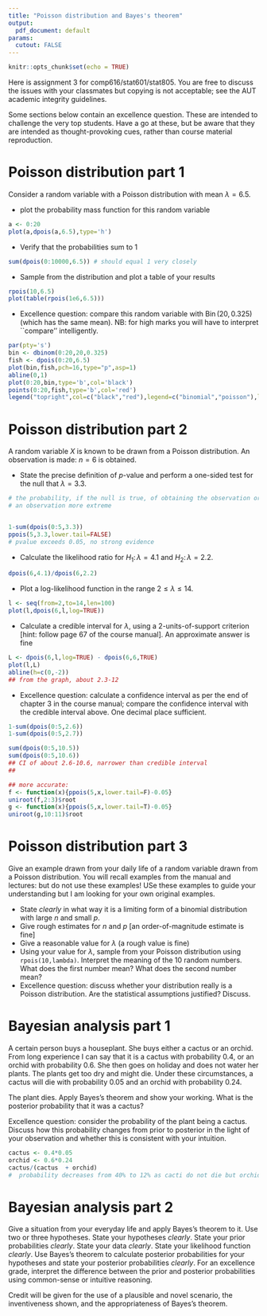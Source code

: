 ```yaml
---
title: "Poisson distribution and Bayes's theorem"
output:
  pdf_document: default
params:
  cutout: FALSE
---
```


```r
knitr::opts_chunk$set(echo = TRUE)
```

Here is assignment 3 for comp616/stat601/stat805.  You are free to
discuss the issues with your classmates but copying is not acceptable;
see the AUT academic integrity guidelines.

Some sections below contain an excellence question.  These are
intended to challenge the very top students.  Have a go at these, but
be aware that they are intended as thought-provoking cues, rather than
course material reproduction.

# Poisson distribution part 1

Consider a random variable with a Poisson distribution with mean
$\lambda = 6.5$.

* plot the probability mass function for this random variable

```r
a <- 0:20
plot(a,dpois(a,6.5),type='h')
```


* Verify that the probabilities sum to 1

```r
sum(dpois(0:10000,6.5)) # should equal 1 very closely
```


* Sample from the distribution and plot a table of your results

```r
rpois(10,6.5)
plot(table(rpois(1e6,6.5)))
```


* Excellence question: compare this random variable with
  $\operatorname{Bin}(20,0.325)$ (which has the same mean).  NB: for
  high marks you will have to interpret ``compare'' intelligently.

```r
par(pty='s')
bin <- dbinom(0:20,20,0.325)
fish <- dpois(0:20,6.5)
plot(bin,fish,pch=16,type="p",asp=1)
abline(0,1)
plot(0:20,bin,type='b',col='black')
points(0:20,fish,type='b',col='red')
legend("topright",col=c("black","red"),legend=c("binomial","poisson"),lty=1,pch=1)
```

# Poisson distribution part 2

A random variable $X$ is known to be drawn from a Poisson
distribution.  An observation is made: $n=6$ is obtained.

* State the precise definition of $p$-value and perform a one-sided
  test for the null that $\lambda = 3.3$.

```r
# the probability, if the null is true, of obtaining the observation or
# an observation more extreme


1-sum(dpois(0:5,3.3))
ppois(5,3.3,lower.tail=FALSE)
# pvalue exceeds 0.05, no strong evidence
```



* Calculate the likelihood ratio for $H_1\colon\lambda = 4.1$ and
  $H_2\colon\lambda=2.2$.
  
```r
dpois(6,4.1)/dpois(6,2.2)
```
  
* Plot a log-likelihood function in the range $2\leq\lambda\leq 14$.

```r
l <- seq(from=2,to=14,len=100)
plot(l,dpois(6,l,log=TRUE))
```

* Calculate a credible interval for $\lambda$, using a
  2-units-of-support criterion [hint: follow page 67 of the course manual].
  An approximate answer is fine
  
```r
L <- dpois(6,l,log=TRUE) - dpois(6,6,TRUE)
plot(l,L)
abline(h=c(0,-2))
## from the graph, about 2.3-12
```  
* Excellence question: calculate a confidence interval as per the end
  of chapter 3 in the course manual; compare the confidence interval
  with the credible interval above.  One decimal place sufficient.

```r
1-sum(dpois(0:5,2.6))
1-sum(dpois(0:5,2.7))

sum(dpois(0:5,10.5))
sum(dpois(0:5,10.6))
## CI of about 2.6-10.6, narrower than credible interval
## 

## more accurate:
f <- function(x){ppois(5,x,lower.tail=F)-0.05}
uniroot(f,2:3)$root
g <- function(x){ppois(5,x,lower.tail=T)-0.05}
uniroot(g,10:11)$root
```

# Poisson distribution part 3

Give an example drawn from your daily life of a random variable drawn
from a Poisson distribution.  You will recall examples from the manual
and lectures: but do not use these examples!  USe these examples to
guide your understanding but I am looking for your own original
examples.

* State _clearly_ in what way it is a limiting form of a binomial
  distribution with large $n$ and small $p$.
* Give rough estimates for $n$ and $p$ [an order-of-magnitude estimate
  is fine]
* Give a reasonable value for $\lambda$ (a rough value is fine)
* Using your value for $\lambda$, sample from your Poisson
  distribution using `rpois(10,lambda)`.  Interpret the meaning of the
  10 random numbers.  What does the first number mean?  What does the
  second number mean?
* Excellence question: discuss whether your distribution really is a
  Poisson distribution.  Are the statistical assumptions justified?
  Discuss.


# Bayesian analysis part 1

A certain person buys a houseplant.  She buys either a cactus or an
orchid.  From long experience I can say that it is a cactus with
probability 0.4, or an orchid with probability 0.6.  She then goes on
holiday and does not water her plants.  The plants get too dry and
might die.  Under these circumstances, a cactus will die with
probability 0.05 and an orchid with probability 0.24.

The plant dies.  Apply Bayes's theorem and show your working.  What is
the posterior probability that it was a cactus?

Excellence question: consider the probability of the plant being a
cactus.  Discuss how this probability changes from prior to posterior
in the light of your observation and whether this is consistent with
your intuition.


```r
cactus <- 0.4*0.05
orchid <- 0.6*0.24
cactus/(cactus  + orchid)
#  probability decreases from 40% to 12% as cacti do not die but orchids do
```

# Bayesian analysis part 2

Give a situation from your everyday life and apply Bayes's theorem to
it.  Use two or three hypotheses.  State your hypotheses _clearly_.
State your prior probabilities _clearly_.  State your data _clearly_.
State your likelihood function _clearly_.  Use Bayes's theorem to
calculate posterior probabilities for your hypotheses and state your
posterior probabilities _clearly_.  For an excellence grade, interpret
the difference between the prior and posterior probabilities using
common-sense or intuitive reasoning.

Credit will be given for the use of a plausible and novel scenario,
the inventiveness shown, and the appropriateness of Bayes's theorem.


